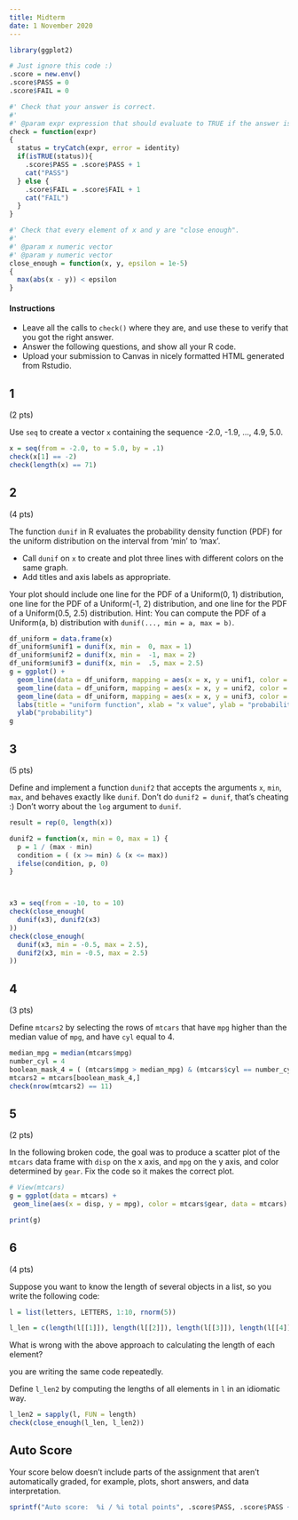 ```yaml
---
title: Midterm
date: 1 November 2020
---
```


```r
library(ggplot2)

# Just ignore this code :)
.score = new.env()
.score$PASS = 0
.score$FAIL = 0

#' Check that your answer is correct.
#'
#' @param expr expression that should evaluate to TRUE if the answer is correct.
check = function(expr)
{
  status = tryCatch(expr, error = identity)
  if(isTRUE(status)){
    .score$PASS = .score$PASS + 1
    cat("PASS")
  } else {
    .score$FAIL = .score$FAIL + 1
    cat("FAIL")
  }
}

#' Check that every element of x and y are "close enough".
#'
#' @param x numeric vector
#' @param y numeric vector
close_enough = function(x, y, epsilon = 1e-5)
{
  max(abs(x - y)) < epsilon
}
```


#### Instructions

- Leave all the calls to `check()` where they are, and use these to verify that you got the right answer.
- Answer the following questions, and show all your R code.
- Upload your submission to Canvas in nicely formatted HTML generated from Rstudio.


## 1

(2 pts)

Use `seq` to create a vector `x` containing the sequence -2.0, -1.9, ..., 4.9, 5.0.

```r
x = seq(from = -2.0, to = 5.0, by = .1)
check(x[1] == -2)
check(length(x) == 71)
```

## 2

(4 pts)

The function `dunif` in R evaluates the probability density function (PDF) for the uniform distribution on the interval from ‘min’ to ‘max’.

- Call `dunif` on `x` to create and plot three lines with different colors on the same graph.
- Add titles and axis labels as appropriate.

Your plot should include one line for the PDF of a Uniform(0, 1) distribution, one line for the PDF of a Uniform(-1, 2) distribution, and one line for the PDF of a Uniform(0.5, 2.5) distribution.
Hint: You can compute the PDF of a Uniform(a, b) distribution with `dunif(..., min = a, max = b)`.

```r
df_uniform = data.frame(x)
df_uniform$unif1 = dunif(x, min =  0, max = 1)
df_uniform$unif2 = dunif(x, min =  -1, max = 2)
df_uniform$unif3 = dunif(x, min =  .5, max = 2.5)
g = ggplot() + 
  geom_line(data = df_uniform, mapping = aes(x = x, y = unif1, color = "red")) + 
  geom_line(data = df_uniform, mapping = aes(x = x, y = unif2, color = "blue")) + 
  geom_line(data = df_uniform, mapping = aes(x = x, y = unif3, color = "green")) +
  labs(title = "uniform function", xlab = "x value", ylab = "probability") + 
  ylab("probability")
g
```


## 3

(5 pts)

Define and implement a function `dunif2` that accepts the arguments `x`, `min`, `max`, and behaves exactly like `dunif`.
Don't do `dunif2 = dunif`, that's cheating :)
Don't worry about the `log` argument to `dunif`.

```r
result = rep(0, length(x))

dunif2 = function(x, min = 0, max = 1) {
  p = 1 / (max - min)
  condition = ( (x >= min) & (x <= max))
  ifelse(condition, p, 0)
}



x3 = seq(from = -10, to = 10)
check(close_enough(
  dunif(x3), dunif2(x3)
))
check(close_enough(
  dunif(x3, min = -0.5, max = 2.5), 
  dunif2(x3, min = -0.5, max = 2.5)
))
```

## 4

(3 pts)

Define `mtcars2` by selecting the rows of `mtcars` that have `mpg` higher than the median value of `mpg`, and have `cyl` equal to 4.

```r
median_mpg = median(mtcars$mpg)
number_cyl = 4
boolean_mask_4 = ( (mtcars$mpg > median_mpg) & (mtcars$cyl == number_cyl) ) 
mtcars2 = mtcars[boolean_mask_4,]
check(nrow(mtcars2) == 11)
```


## 5

(2 pts)

In the following broken code, the goal was to produce a scatter plot of the `mtcars` data frame with `disp` on the x axis, and `mpg` on the y axis, and color determined by `gear`.
Fix the code so it makes the correct plot.

```r
# View(mtcars)
g = ggplot(data = mtcars) +
 geom_line(aes(x = disp, y = mpg), color = mtcars$gear, data = mtcars)

print(g)
```

## 6

(4 pts)

Suppose you want to know the length of several objects in a list, so you write the following code:

```r
l = list(letters, LETTERS, 1:10, rnorm(5))

l_len = c(length(l[[1]]), length(l[[2]]), length(l[[3]]), length(l[[4]]))
```

What is wrong with the above approach to calculating the length of each element?

you are writing the same code repeatedly. 

Define `l_len2` by computing the lengths of all elements in `l` in an idiomatic way.

```r
l_len2 = sapply(l, FUN = length)
check(close_enough(l_len, l_len2))
```


## Auto Score

Your score below doesn't include parts of the assignment that aren't automatically graded, for example, plots, short answers, and data interpretation.

```r
sprintf("Auto score:  %i / %i total points", .score$PASS, .score$PASS + .score$FAIL)
```